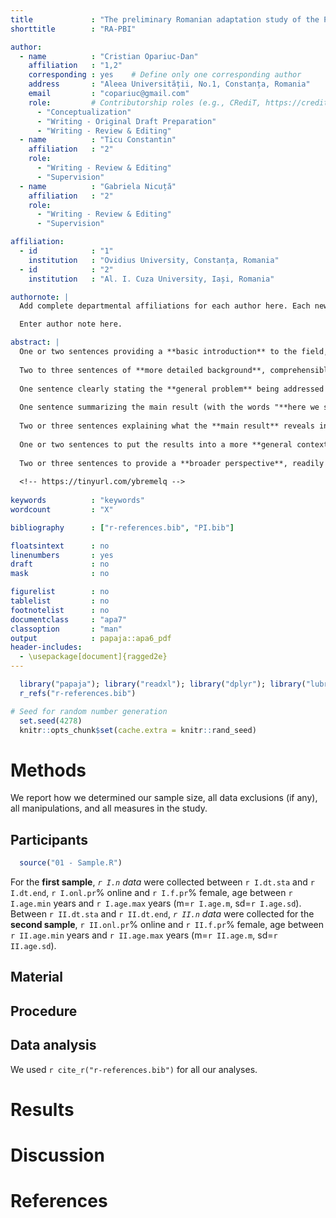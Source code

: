 ```yaml
---
title             : "The preliminary Romanian adaptation study of the Primal Beliefs Inventory"
shorttitle        : "RA-PBI"

author: 
  - name          : "Cristian Opariuc-Dan"
    affiliation   : "1,2"
    corresponding : yes    # Define only one corresponding author
    address       : "Aleea Universității, No.1, Constanța, Romania"
    email         : "copariuc@gmail.com"
    role:         # Contributorship roles (e.g., CRediT, https://credit.niso.org/)
      - "Conceptualization"
      - "Writing - Original Draft Preparation"
      - "Writing - Review & Editing"
  - name          : "Ticu Constantin"
    affiliation   : "2"
    role:
      - "Writing - Review & Editing"
      - "Supervision"
  - name          : "Gabriela Nicuță"
    affiliation   : "2"
    role:
      - "Writing - Review & Editing"
      - "Supervision"

affiliation:
  - id            : "1"
    institution   : "Ovidius University, Constanța, Romania"
  - id            : "2"
    institution   : "Al. I. Cuza University, Iași, Romania"

authornote: |
  Add complete departmental affiliations for each author here. Each new line herein must be indented, like this line.

  Enter author note here.

abstract: |
  One or two sentences providing a **basic introduction** to the field,  comprehensible to a scientist in any discipline.
  
  Two to three sentences of **more detailed background**, comprehensible  to scientists in related disciplines.
  
  One sentence clearly stating the **general problem** being addressed by  this particular study.
  
  One sentence summarizing the main result (with the words "**here we show**" or their equivalent).
  
  Two or three sentences explaining what the **main result** reveals in direct comparison to what was thought to be the case previously, or how the  main result adds to previous knowledge.
  
  One or two sentences to put the results into a more **general context**.
  
  Two or three sentences to provide a **broader perspective**, readily comprehensible to a scientist in any discipline.
  
  <!-- https://tinyurl.com/ybremelq -->
  
keywords          : "keywords"
wordcount         : "X"

bibliography      : ["r-references.bib", "PI.bib"]

floatsintext      : no
linenumbers       : yes
draft             : no
mask              : no

figurelist        : no
tablelist         : no
footnotelist      : no
documentclass     : "apa7"
classoption       : "man"
output            : papaja::apa6_pdf
header-includes:
  - \usepackage[document]{ragged2e}
---
```


```r
  library("papaja"); library("readxl"); library("dplyr"); library("lubridate")
  r_refs("r-references.bib")
```

```r
# Seed for random number generation
  set.seed(4278)
  knitr::opts_chunk$set(cache.extra = knitr::rand_seed)
```

# Methods
\justify
We report how we determined our sample size, all data exclusions (if any), all manipulations, and all measures in the study. <!-- 21-word solution (Simmons, Nelson & Simonsohn, 2012; retrieved from http://ssrn.com/abstract=2160588) -->

## Participants
```r
  source("01 - Sample.R")
```

For the **first sample**, *`r I.n` data* were collected between `r I.dt.sta` and `r I.dt.end`, `r I.onl.pr`% online and `r I.f.pr`% female, age between `r I.age.min` years and `r I.age.max` years (m=`r I.age.m`, sd=`r I.age.sd`). Between `r II.dt.sta` and `r II.dt.end`, *`r II.n` data* were collected for the **second sample**, `r II.onl.pr`% online and `r II.f.pr`% female, age between `r II.age.min` years and `r II.age.max` years (m=`r II.age.m`, sd=`r II.age.sd`).




## Material

## Procedure

## Data analysis
We used `r cite_r("r-references.bib")` for all our analyses.


# Results

# Discussion


\newpage

# References

::: {#refs custom-style="Bibliography"}
:::
